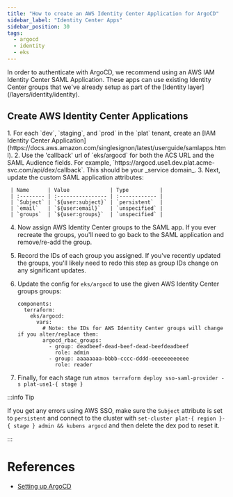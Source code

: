 ```yaml
---
title: "How to create an AWS Identity Center Application for ArgoCD"
sidebar_label: "Identity Center Apps"
sidebar_position: 30
tags:
  - argocd
  - identity
  - eks
---
```


<Intro>
  In order to authenticate with ArgoCD, we recommend using an AWS IAM Identity Center SAML Application. These apps can use existing Identity Center groups that we've already setup as part of the [Identity layer](/layers/identity/identity).
</Intro>

## Create AWS Identity Center Applications

<Steps>
  1. For each `dev`, `staging`, and `prod` in the `plat` tenant, create an [IAM Identity Center Application](https://docs.aws.amazon.com/singlesignon/latest/userguide/samlapps.html).
  2. Use the 'callback' url of `eks/argocd` for both the ACS URL and the SAML Audience fields. For example, `https://argocd.use1.dev.plat.acme-svc.com/api/dex/callback`. This should be your _service domain_.
  3. Next, update the custom SAML application attributes:

     | Name      | Value             | Type          |
     | :-------- | :---------------- | :------------ |
     | `Subject` | `${user:subject}` | `persistent`  |
     | `email`   | `${user:email}`   | `unspecified` |
     | `groups`  | `${user:groups}`  | `unspecified` |

  4. Now assign AWS Identity Center groups to the SAML app. If you ever recreate the groups, you'll need to go back to the SAML application and remove/re-add the group.
  5. Record the IDs of each group you assigned. If you've recently updated the groups, you'll likely need to redo this step as group IDs change on any significant updates.
  6. Update the config for `eks/argocd` to use the given AWS Identity Center groups groups:

      ```console
      components:
        terraform:
          eks/argocd:
            vars:
              # Note: the IDs for AWS Identity Center groups will change if you alter/replace them:
              argocd_rbac_groups:
                - group: deadbeef-dead-beef-dead-beefdeadbeef
                  role: admin
                - group: aaaaaaaa-bbbb-cccc-dddd-eeeeeeeeeeee
                  role: reader
      ```

  7. Finally, for each stage run `atmos terraform deploy sso-saml-provider -s plat-use1-{ stage }`

</Steps>

:::info Tip

If you get any errors using AWS SSO, make sure the `Subject` attribute is set to `persistent` and connect to the cluster with `set-cluster plat-{ region }-{ stage } admin && kubens argocd` and then delete the dex pod to reset it.

:::

# References
- [Setting up ArgoCD](/reference-architecture/setup/argocd/)
